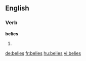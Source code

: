 ==English==

===Verb===
'''belies''' {{p}}

# {{third-person singular of|belie}}

[[de:belies]]
[[fr:belies]]
[[hu:belies]]
[[vi:belies]]